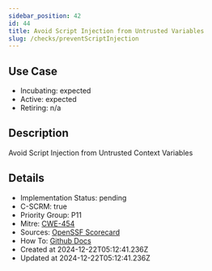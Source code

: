 ```yaml
---
sidebar_position: 42
id: 44
title: Avoid Script Injection from Untrusted Variables
slug: /checks/preventScriptInjection
---
```


## Use Case
<!-- LEVELS:START -->
- Incubating: expected
- Active: expected
- Retiring: n/a
<!-- LEVELS:END -->

<!-- DESCRIPTION:START -->
## Description
Avoid Script Injection from Untrusted Context Variables
<!-- DESCRIPTION:END -->

<!-- DETAILS:START -->
## Details
- Implementation Status: pending
- C-SCRM: true
- Priority Group: P11
- Mitre: [CWE-454](https://cwe.mitre.org/data/definitions/454.html)
- Sources: [OpenSSF Scorecard](https://github.com/ossf/scorecard/blob/main/docs/checks.md#dangerous-workflow)
- How To: [Github Docs](https://securitylab.github.com/research/github-actions-untrusted-input/)
- Created at 2024-12-22T05:12:41.236Z
- Updated at 2024-12-22T05:12:41.236Z
<!-- DETAILS:END -->
